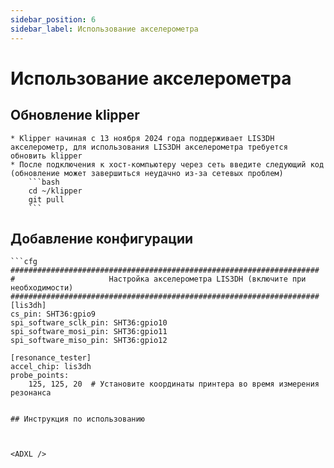 ```yaml
---
sidebar_position: 6
sidebar_label: Использование акселерометра
---
```


# Использование акселерометра



## Обновление klipper

    * Klipper начиная с 13 ноября 2024 года поддерживает LIS3DH акселерометр, для использования LIS3DH акселерометра требуется обновить klipper
    * После подключения к хост-компьютеру через сеть введите следующий код (обновление может завершиться неудачно из-за сетевых проблем)
        ```bash
        cd ~/klipper 
        git pull
        ```

## Добавление конфигурации


    ```cfg
    #####################################################################
    #                     Настройка акселерометра LIS3DH (включите при необходимости)
    #####################################################################
    [lis3dh]
    cs_pin: SHT36:gpio9
    spi_software_sclk_pin: SHT36:gpio10
    spi_software_mosi_pin: SHT36:gpio11
    spi_software_miso_pin: SHT36:gpio12

    [resonance_tester]
    accel_chip: lis3dh
    probe_points:
        125, 125, 20  # Установите координаты принтера во время измерения резонанса


```

## Инструкция по использованию



<ADXL />
